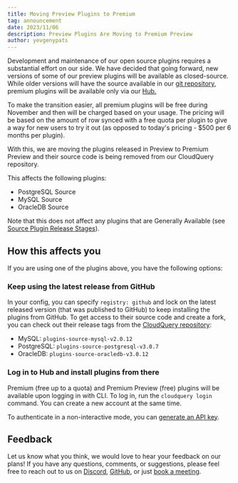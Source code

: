 ```yaml
---
title: Moving Preview Plugins to Premium
tag: announcement
date: 2023/11/06
description: Preview Plugins Are Moving to Premium Preview
author: yevgenypats
---
```



<BlogHeader/>

Development and maintenance of our open source plugins requires a substantial effort on our side. We have decided that going forward, new versions of some of our preview plugins will be available as closed-source. While older versions will have the source available in our [git repository](https://github.com/cloudquery/cloudquery), premium plugins will be available only via our [Hub.](https://hub.cloudquery.io/)

To make the transition easier, all premium plugins will be free during November and then will be charged based on your usage. The pricing will be based on the amount of row synced with a free quota per plugin to give a way for new users to try it out (as opposed to today's pricing - $500 per 6 months per plugin).

With this, we are moving the plugins released in Preview to Premium Preview and their source code is being removed from our CloudQuery repository.

This affects the following plugins:

- PostgreSQL Source
- MySQL Source
- OracleDB Source

Note that this does not affect any plugins that are Generally Available (see [Source Plugin Release Stages](/docs/plugins/sources/overview#source-plugin-release-stages)).

## How this affects you

If you are using one of the plugins above, you have the following options:

### Keep using the latest release from GitHub

In your config, you can specify `registry: github` and lock on the latest released version (that was published to GitHub) to keep installing the plugins from GitHub. To get access to their source code and create a fork, you can check out their release tags from the [CloudQuery repository](https://github.com/cloudquery/cloudquery):

- MySQL: `plugins-source-mysql-v2.0.12`
- PostgreSQL: `plugins-source-postgresql-v3.0.7`
- OracleDB: `plugins-source-oracledb-v3.0.12`

### Log in to Hub and install plugins from there

Premium (free up to a quota) and Premium Preview (free) plugins will be available upon logging in with CLI. To log in, run the `cloudquery login` command. You can create a new account at the same time.

To authenticate in a non-interactive mode, you can [generate an API key](/docs/deployment/generate-api-key).

## Feedback

Let us know what you think, we would love to hear your feedback on our plans! If you have any questions, comments, or suggestions, please feel free to reach out to us on [Discord](https://cloudquery.io/discord), [GitHub](https://github.com/cloudquery/plugin-sdk-java), or just [book a meeting](https://calendar.app.google/sAXWJWxfSEjUEsBAA).
